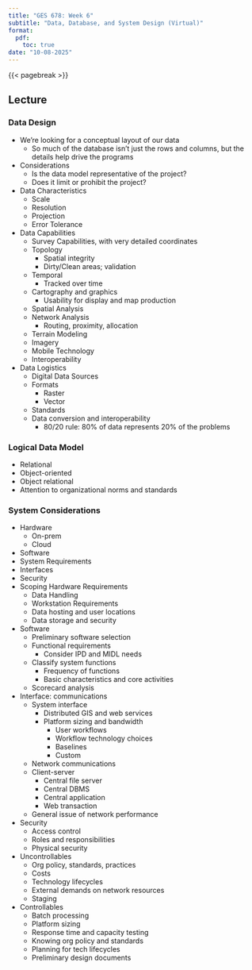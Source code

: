 ```yaml
---
title: "GES 678: Week 6"
subtitle: "Data, Database, and System Design (Virtual)"
format: 
  pdf:
    toc: true
date: "10-08-2025"
---
```


{{< pagebreak >}}

## Lecture

### Data Design

-   We're looking for a conceptual layout of our data
    -   So much of the database isn't just the rows and columns, but the details help drive the programs
-   Considerations
    -   Is the data model representative of the project?
    -   Does it limit or prohibit the project?
-   Data Characteristics
    -   Scale
    -   Resolution
    -   Projection
    -   Error Tolerance
-   Data Capabilities
    -   Survey Capabilities, with very detailed coordinates
    -   Topology
        -   Spatial integrity
        -   Dirty/Clean areas; validation
    -   Temporal
        -   Tracked over time
    -   Cartography and graphics
        -   Usability for display and map production
    -   Spatial Analysis
    -   Network Analysis
        -   Routing, proximity, allocation
    -   Terrain Modeling
    -   Imagery
    -   Mobile Technology
    -   Interoperability
-   Data Logistics
    -   Digital Data Sources
    -   Formats
        -   Raster
        -   Vector
    -   Standards
    -   Data conversion and interoperability
        -   80/20 rule: 80% of data represents 20% of the problems

### Logical Data Model

-   Relational
-   Object-oriented
-   Object relational
-   Attention to organizational norms and standards

### System Considerations

-   Hardware
    -   On-prem
    -   Cloud
-   Software
-   System Requirements
-   Interfaces
-   Security
-   Scoping Hardware Requirements
    -   Data Handling
    -   Workstation Requirements
    -   Data hosting and user locations
    -   Data storage and security
    
-   Software
    -   Preliminary software selection
    -   Functional requirements
        -   Consider IPD and MIDL needs
    -   Classify system functions
        -   Frequency of functions
        -   Basic characteristics and core activities
    -   Scorecard analysis

-   Interface: communications
    -   System interface
        -   Distributed GIS and web services
        -   Platform sizing and bandwidth
            -   User workflows
            -   Workflow technology choices
            -   Baselines
            -   Custom
    -   Network communications
    -   Client-server
        -   Central file server
        -   Central DBMS
        -   Central application
        -   Web transaction
    -   General issue of network performance

-   Security
    -   Access control
    -   Roles and responsibilities
    -   Physical security
    
-   Uncontrollables
    -   Org policy, standards, practices
    -   Costs
    -   Technology lifecycles
    -   External demands on network resources
    -   Staging

-   Controllables
    -   Batch processing
    -   Platform sizing
    -   Response time and capacity testing
    -   Knowing org policy and standards
    -   Planning for tech lifecycles
    -   Preliminary design documents